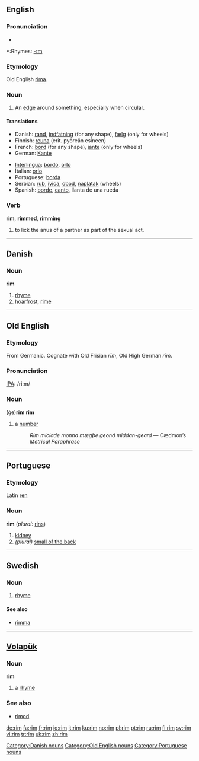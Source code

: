 ==English==

===Pronunciation===
{{IPA|/ɹɪm/}}
*{{audio|en-us-rim.ogg|Audio (US)}}

*:Rhymes: [[Rhymes:English:-ɪm|-ɪm]]

===Etymology===
Old English [[rima]].

===Noun===
{{en-noun}}

# An [[edge]] around something, especially when circular.

====Translations====
{{top}}
*Danish: [[rand]], [[indfatning]] (for any shape), [[fælg]] (only for wheels)
*Finnish: [[reuna]] (erit. pyöreän esineen)
*French: [[bord]] (for any shape), [[jante]] (only for wheels)
*German: [[Kante]] {{f}}
{{mid}}
*[[Interlingua]]: [[bordo]], [[orlo]]
*Italian: [[orlo]]
*Portuguese: [[borda]]
*Serbian: [[rub]], [[ivica]], [[obod]], [[naplatak]] (wheels)
*Spanish: [[borde]], [[canto]], llanta de una rueda
{{bottom}}

===Verb===
'''rim''', '''rimmed''', '''rimming'''

# to lick the anus of a partner as part of the sexual act.

----

==Danish==

===Noun===
'''rim'''

# [[rhyme]]
# [[hoarfrost]], [[rime]]

[[Category:Danish nouns]]

----

==Old English==

===Etymology===
From Germanic.  Cognate with Old Frisian ''rīm'', Old High German ''rīm''.

===Pronunciation===
[[IPA]]: /ri:m/

===Noun===
(ġe)'''rīm''' {{n}}
'''rim'''

# a [[number]]
#:''Rim miclade monna mægþe geond middan-geard'' — Cædmon’s ''Metrical Paraphrase''

[[Category:Old English nouns]]

----

==Portuguese==

===Etymology===
Latin [[ren]]

===Noun===
'''rim''' {{m}} (''plural:'' [[rins]])

# [[kidney]]
# ''(plural)'' [[small of the back]]

[[Category:Portuguese nouns]]

----

==Swedish==

===Noun===
{{sv-noun-irreg-n|2=rimmet|4=rimmen}}

# [[rhyme]]

====See also====
*[[rimma]]

----

==[[Volapük]]==

===Noun===
'''rim'''

# a [[rhyme]]

===See also===
*[[rimod]]

[[de:rim]]
[[fa:rim]]
[[fr:rim]]
[[io:rim]]
[[it:rim]]
[[ku:rim]]
[[no:rim]]
[[pl:rim]]
[[pt:rim]]
[[ru:rim]]
[[fi:rim]]
[[sv:rim]]
[[vi:rim]]
[[tr:rim]]
[[uk:rim]]
[[zh:rim]]